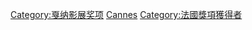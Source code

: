 {{Catmore|戛纳电影节}}

[[Category:戛纳影展奖项|Category:戛纳影展奖项]]
[[Category:電影獎項獲得者|Cannes]]
[[Category:法國獎項獲得者|Category:法國獎項獲得者]]